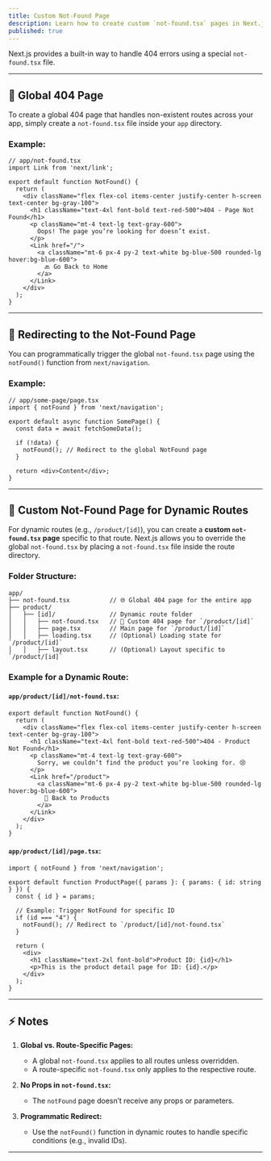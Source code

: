 ```yaml
---
title: Custom Not-Found Page
description: Learn how to create custom `not-found.tsx` pages in Next.js.
published: true
---
```


Next.js provides a built-in way to handle 404 errors using a special `not-found.tsx` file.

---

## 🚀 Global 404 Page

To create a global 404 page that handles non-existent routes across your app, simply create a `not-found.tsx` file inside your `app` directory.

### Example:
```tsx
// app/not-found.tsx
import Link from 'next/link';

export default function NotFound() {
  return (
    <div className="flex flex-col items-center justify-center h-screen text-center bg-gray-100">
      <h1 className="text-4xl font-bold text-red-500">404 - Page Not Found</h1>
      <p className="mt-4 text-lg text-gray-600">
        Oops! The page you’re looking for doesn’t exist.
      </p>
      <Link href="/">
        <a className="mt-6 px-4 py-2 text-white bg-blue-500 rounded-lg hover:bg-blue-600">
          🔙 Go Back to Home
        </a>
      </Link>
    </div>
  );
}
```

---

## 🔄 Redirecting to the Not-Found Page

You can programmatically trigger the global `not-found.tsx` page using the `notFound()` function from `next/navigation`.

### Example:
```tsx
// app/some-page/page.tsx
import { notFound } from 'next/navigation';

export default async function SomePage() {
  const data = await fetchSomeData();

  if (!data) {
    notFound(); // Redirect to the global NotFound page
  }

  return <div>Content</div>;
}
```

---

## 📂 Custom Not-Found Page for Dynamic Routes

For dynamic routes (e.g., `/product/[id]`), you can create a **custom `not-found.tsx` page** specific to that route. Next.js allows you to override the global `not-found.tsx` by placing a `not-found.tsx` file inside the route directory.

### Folder Structure:
```plaintext
app/
├── not-found.tsx           // 🌐 Global 404 page for the entire app
├── product/
│   ├── [id]/               // Dynamic route folder
│   │   ├── not-found.tsx   // 🚀 Custom 404 page for `/product/[id]`
│   │   ├── page.tsx        // Main page for `/product/[id]`
│   │   ├── loading.tsx     // (Optional) Loading state for `/product/[id]`
│   │   ├── layout.tsx      // (Optional) Layout specific to `/product/[id]`
```

### Example for a Dynamic Route:
#### `app/product/[id]/not-found.tsx`:
```tsx
export default function NotFound() {
  return (
    <div className="flex flex-col items-center justify-center h-screen text-center bg-gray-100">
      <h1 className="text-4xl font-bold text-red-500">404 - Product Not Found</h1>
      <p className="mt-4 text-lg text-gray-600">
        Sorry, we couldn’t find the product you’re looking for. 😢
      </p>
      <Link href="/product">
        <a className="mt-6 px-4 py-2 text-white bg-blue-500 rounded-lg hover:bg-blue-600">
          🛒 Back to Products
        </a>
      </Link>
    </div>
  );
}
```

#### `app/product/[id]/page.tsx`:
```tsx
import { notFound } from 'next/navigation';

export default function ProductPage({ params }: { params: { id: string } }) {
  const { id } = params;

  // Example: Trigger NotFound for specific ID
  if (id === "4") {
    notFound(); // Redirect to `/product/[id]/not-found.tsx`
  }

  return (
    <div>
      <h1 className="text-2xl font-bold">Product ID: {id}</h1>
      <p>This is the product detail page for ID: {id}.</p>
    </div>
  );
}
```

---

## ⚡ Notes
1. **Global vs. Route-Specific Pages:**
   - A global `not-found.tsx` applies to all routes unless overridden.
   - A route-specific `not-found.tsx` only applies to the respective route.

2. **No Props in `not-found.tsx`:**
   - The `notFound` page doesn’t receive any props or parameters.

3. **Programmatic Redirect:**
   - Use the `notFound()` function in dynamic routes to handle specific conditions (e.g., invalid IDs).
---
